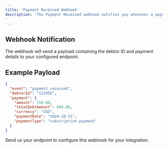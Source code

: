 ```yaml
---
title: 'Payment Received Webhook'
description: 'The Payment Received webhook notifies you whenever a payment is made for a debtor, whether it’s a subscription portion, a partial amount, or the full balance. This helps automate processes and ensures your systems are always updated with the latest payment activities.
'
---
```


## Webhook Notification

The webhook will send a payload containing the debtor ID and payment details to your configured endpoint.

## Example Payload

```json
{
  "event": "payment_received",
  "debtorId": "123456",
  "payment": {
    "amount": 150.00,
    "totalDebtAmount": 600.00,
    "currency": "USD",
    "paymentDate": "2024-10-31",
    "paymentType": "subscription-payment"
  }
}

```
Send us your endpoint to configure this webhook for your integration.